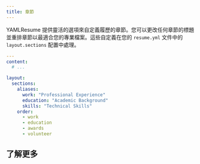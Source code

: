 ```yaml
---
title: 章節
---
```


YAMLResume 提供靈活的選項來自定義履歷的章節。您可以更改任何章節的標題並重排章節以最適合您的專業檔案。這些自定義在您的 `resume.yml` 文件中的 `layout.sections` 配置中處理。

```yml lineNumbers title="resume.yml"
---
content:
  # ...

layout:
  sections:
    aliases:
      work: "Professional Experience"
      education: "Academic Background"
      skills: "Technical Skills"
    order:
      - work
      - education
      - awards
      - volunteer
```

## 了解更多

<Cards>
  <Card
    href="./sections/aliases"
    title="別名"
    description="章節別名"
  />
  <Card
    href="./reorder"
    title="重排"
    description="章節重排"
  />
</Cards>
